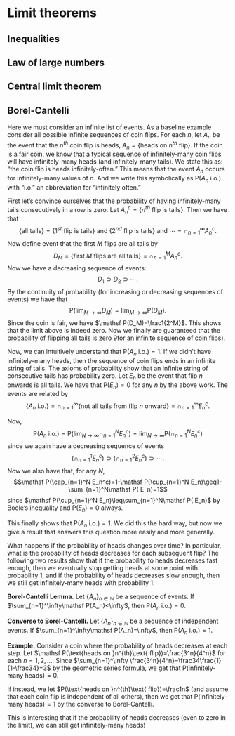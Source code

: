 # Limit theorems

## Inequalities

## Law of large numbers


## Central limit theorem



## Borel-Cantelli

Here we must consider an infinite list of events. As a baseline example consider all possible infinite sequences of coin flips. For each $n$, let $A_n$ be the event that the $n^{th}$ coin flip is heads, $A_n=\{\text{heads on } n^{th} \text{ flip}\}$. If the coin is a fair coin, we know that a typical sequence of infinitely-many coin flips will have infinitely-many heads (and infinitely-many tails). We state this as: "the coin flip is heads infinitely-often." This means that the event $A_n$ occurs for infinitely-many values of $n$. And we write this symbolically as $\mathsf P(A_n \text{ i.o.})$ with "i.o." an abbreviation for "infinitely often."

First let's convince ourselves that the probability of having infinitely-many tails consecutively in a row is zero. Let $A_n^c=\{n^{th}\text{ flip is tails}\}$. Then we have that 
$$\{\text{all tails}\}=\{1^{st}\text{ flip is tails}\}\text{ and } \{2^{nd}\text{ flip is tails}\} \text{ and } \cdots=\cap_{n=1}^\infty A_n^c.$$
Now define event that the first $M$ flips are all tails by 
$$D_M=\{\text{first }M\text{ flips are all tails}\}=\cap_{n=1}^M A_n^c.$$
Now we have a decreasing sequence of events:
$$D_1\supset D_2\supset\cdots.$$
By the continuity of probability (for increasing or decreasing sequences of events) we have that
$$\mathsf P(\lim_{M\to\infty} D_M)=\lim_{M\to\infty} \mathsf P(D_M).$$
Since the coin is fair, we have $\mathsf P(D_M)=\frac1{2^M}$. This shows that the limit above is indeed zero. Now we finally are guaranteed that the probability of flipping all tails is zero 9for an infinite sequence of coin flips).


<!-- For a fair coin with $P(A_n)=\frac12$ for all $n$,  -->
Now, we can intuitively understand that $\mathsf P(A_n \text{ i.o.})=1$. If we didn't have infinitely-many heads, then the sequence of coin flips ends in an infinite string of tails. The axioms of probability show that an infinite string of consecutive tails has probability zero. Let $E_n$ be the event that flip $n$ onwards is all tails. We have that $\mathsf P(E_n)=0$ for any $n$ by the above work. The events are related by 
$$\{A_n \text{ i.o.}\}=\cap_{n=1}^\infty\{\text{not all tails from flip }n\text{ onward}\}=\cap_{n=1}^\infty E_n^c.$$

Now, 
$$\mathsf P(A_n \text{ i.o.})=\mathsf P(\lim_{N\to\infty}\cap_{n=1}^N E_n^c)=\lim_{N\to\infty}\mathsf P(\cap_{n=1}^N E_n^c)$$
since we again have a decreasing sequence of events
$$(\cap_{n=1}^1 E_n^c) \supset (\cap_{n=1}^2 E_n^c) \supset\cdots.$$
Now we also have that, for any $N$,
$$\mathsf P(\cap_{n=1}^N E_n^c)=1-\mathsf P(\cup_{n=1}^N E_n)\geq1-\sum_{n=1}^N\mathsf P( E_n)=1$$ 
since $\mathsf P(\cup_{n=1}^N E_n)\leq\sum_{n=1}^N\mathsf P( E_n)$ by Boole's inequality and $\mathsf P(E_n)=0$ always.

This finally shows that $\mathsf P(A_n \text{ i.o.})=1$. We did this the hard way, but now we give a result that answers this question more easily and more generally.


<!-- $$\{A_n \text{ i.o.}\}=\cap_{n=1}^\infty\{\text{not all tails from flip }n\text{ onward}\}=\cap_{n=1}^\infty (\cap_{j=n}^\infty A_n^c)^c=\cap_{n=1}^\infty \cup_{j=n}^\infty A_n.$$ -->
<!-- We have a decreasing sequence of events here: $B_1^c\supset B_2^c\supset\cdots$ because not all tails from 2 to infinity implies not all tails from 1 to infinity, etc. This means that  -->
<!-- $$\{A_n \text{ i.o.}\}=\lim_{N\to\infty}\cap_{n=1}^N B_n^c=\lim_{N\to\infty}B_N^c.$$ -->
<!-- And by the continuity of probability, we have -->
<!-- $$\mathsf P(\{A_n \text{ i.o.})=\mathsf P(\lim_{N\to\infty}B_N^c)=\lim_{N\to\infty}\mathsf P(B_N^c)=1.$$ -->
<!-- That $\mathsf P(B_n^c)=1$ for all $n$ holds true since the probability of an infinite string of consecutive tails is zero. -->

What happens if the probability of heads changes over time? In particular, what is the probability of heads decreases for each subsequent flip? The following two results show that if the probability fo heads decreases fast enough, then we eventually stop getting heads at some point with probability 1, and if the probability of heads decreases slow enough, then we still get infinitely-many heads with probability 1.

::: thmbox
**Borel-Cantelli Lemma.**
Let $\{A_n\}_{n\in\mathbb N}$ be a sequence of events. If $\sum_{n=1}^\infty\mathsf P(A_n)<\infty$, then $\mathsf P(A_n \text{ i.o.})=0$.
:::

::: thmbox
**Converse to Borel-Cantelli.**
Let $\{A_n\}_{n\in\mathbb N}$ be a sequence of independent events. If $\sum_{n=1}^\infty\mathsf P(A_n)=\infty$, then $\mathsf P(A_n \text{ i.o.})=1$.
:::


::: exbox
**Example.** Consider a coin where the probability of heads decreases at each step. Let $\mathsf P(\text{heads on }n^{th}\text{ flip})=\frac{3^n}{4^n}$ for each $n=1,2,\ldots$. Since $\sum_{n=1}^\infty \frac{3^n}{4^n}=\frac34\frac{1}{1-\frac34}=3$ by the geometric series formula, we get that $\mathsf P(\text{infinitely-many heads})=0$.

If instead, we let $P(\text{heads on }n^{th}\text{ flip})=\frac1n$ (and assume that each coin flip is independent of all others), then we get that $\mathsf P(\text{infinitely-many heads})=1$ by the converse to Borel-Cantelli.
:::

This is interesting that if the probability of heads decreases (even to zero in the limit), we can still get infinitely-many heads!
